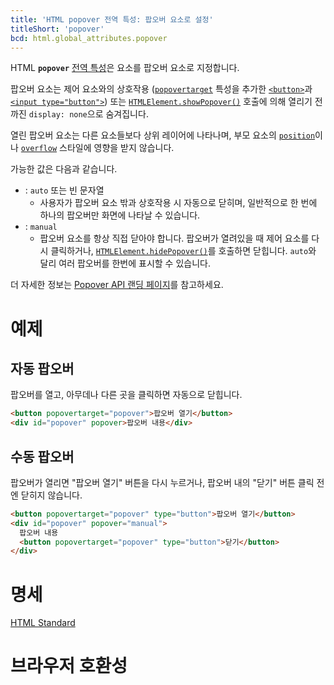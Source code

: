 ```yaml
---
title: 'HTML popover 전역 특성: 팝오버 요소로 설정'
titleShort: 'popover'
bcd: html.global_attributes.popover
---
```


HTML **`popover`** [전역 특성](../Global_attributes)은 요소를 팝오버 요소로 지정합니다.

팝오버 요소는 제어 요소와의 상호작용 ([`popovertarget`] 특성을 추가한 [`<button>`]과 [`<input type="button">`]) 또는 [`HTMLElement.showPopover()`] 호출에 의해 열리기 전까진 `display: none`으로 숨겨집니다.

열린 팝오버 요소는 다른 요소들보다 상위 레이어에 나타나며, 부모 요소의 [`position`]이나 [`overflow`] 스타일에 영향을 받지 않습니다.

가능한 값은 다음과 같습니다.

- : `auto` 또는 빈 문자열
  - 사용자가 팝오버 요소 밖과 상호작용 시 자동으로 닫히며, 일반적으로 한 번에 하나의 팝오버만 화면에 나타날 수 있습니다.
- : `manual`
  - 팝오버 요소를 항상 직접 닫아야 합니다. 팝오버가 열려있을 때 제어 요소를 다시 클릭하거나, [`HTMLElement.hidePopover()`]를 호출하면 닫힙니다. `auto`와 달리 여러 팝오버를 한번에 표시할 수 있습니다.

더 자세한 정보는 [Popover API 랜딩 페이지](https://developer.mozilla.org/en-US/docs/Web/API/Popover_API)를 참고하세요.

# 예제

## 자동 팝오버

팝오버를 열고, 아무데나 다른 곳을 클릭하면 자동으로 닫힙니다.

```html hidden name=auto
<button popovertarget="popover">팝오버 열기</button>
<div id="popover" popover>팝오버 내용</div>
```

<LiveExample height={240} lang="html" name="auto" />

## 수동 팝오버

팝오버가 열리면 "팝오버 열기" 버튼을 다시 누르거나, 팝오버 내의 "닫기" 버튼 클릭 전엔 닫히지 않습니다.

```html hidden name=manual
<button popovertarget="popover" type="button">팝오버 열기</button>
<div id="popover" popover="manual">
  팝오버 내용
  <button popovertarget="popover" type="button">닫기</button>
</div>
```

<LiveExample height={240} lang="html" name="manual" />

# 명세

[HTML Standard](https://html.spec.whatwg.org/multipage/popover.html#the-popover-attribute)

# 브라우저 호환성

<BrowserCompat data={props.bcd} />

[`<button>`]: ../Element/button
[`<input type="button">`]: ../Element/input/button
[`HTMLElement.hidePopover()`]: https://developer.mozilla.org/en-US/docs/Web/API/HTMLElement/hidePopover
[`HTMLElement.showPopover()`]: https://developer.mozilla.org/en-US/docs/Web/API/HTMLElement/showPopover
[`overflow`]: https://developer.mozilla.org/en-US/docs/Web/CSS/overflow
[`popovertarget`]: ../Element/button#term-popovertarget
[`position`]: https://developer.mozilla.org/en-US/docs/Web/CSS/position
